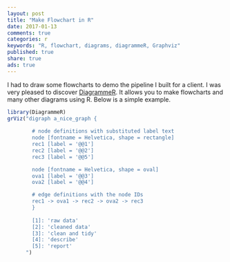 ```yaml
---
layout: post
title: "Make Flowchart in R"
date: 2017-01-13 
comments: true
categories: r
keywords: "R, flowchart, diagrams, diagrammeR, Graphviz"
published: true
share: true
ads: true
---
```


I had to draw some flowcharts to demo the pipeline I built for a client. I was very pleased to discover [DiagrammeR](http://rich-iannone.github.io/DiagrammeR/). It allows you to make flowcharts and many other diagrams using R. Below is a simple example.

```r
library(DiagrammeR)
grViz("digraph a_nice_graph {
        
        # node definitions with substituted label text
        node [fontname = Helvetica, shape = rectangle]        
        rec1 [label = '@@1']
        rec2 [label = '@@2']
        rec3 [label = '@@5']

        node [fontname = Helvetica, shape = oval]
        ova1 [label = '@@3']
        ova2 [label = '@@4']

        # edge definitions with the node IDs
        rec1 -> ova1 -> rec2 -> ova2 -> rec3
        }
      
        [1]: 'raw data'
        [2]: 'cleaned data'
        [3]: 'clean and tidy'
        [4]: 'describe'
        [5]: 'report'
      ")
```

